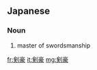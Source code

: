 ==Japanese==
{{ja-kanjitab|けん|ごう|yomi=o}}

===Noun===
{{ja-noun|けんごう|kyu=劍豪}}

# master of swordsmanship

[[fr:剣豪]]
[[it:剣豪]]
[[mg:剣豪]]